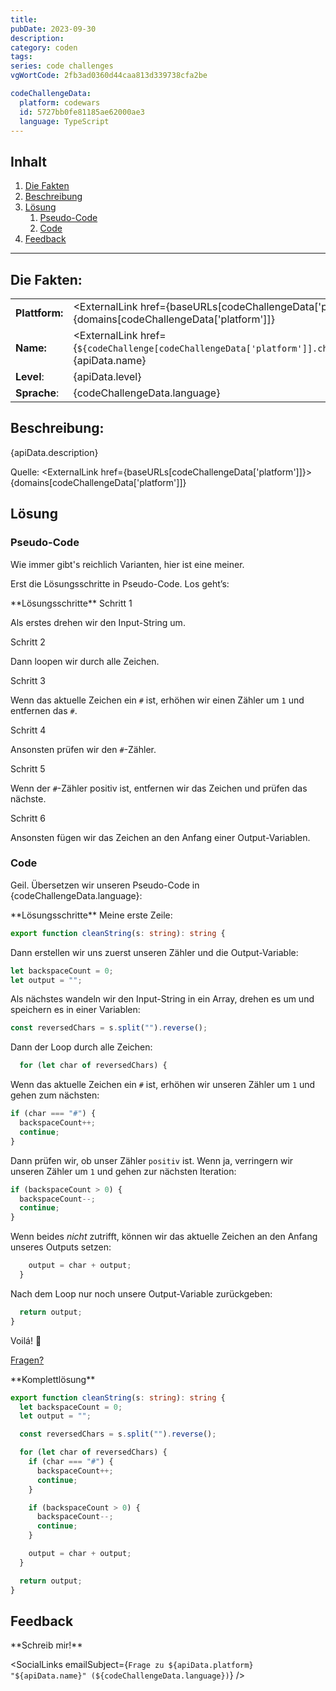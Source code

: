 ```yaml
---
title:
pubDate: 2023-09-30
description:
category: coden
tags:
series: code challenges
vgWortCode: 2fb3ad0360d44caa813d339738cfa2be

codeChallengeData:
  platform: codewars
  id: 5727bb0fe81185ae62000ae3
  language: TypeScript
---
```


## Inhalt

1. [Die Fakten](#)
1. [Beschreibung](#)
1. [Lösung](#)
   1. [Pseudo-Code](#)
   1. [Code](#)
1. [Feedback](#)

---

## Die Fakten:

|                |                                                                                                                                            |
| -------------- | ------------------------------------------------------------------------------------------------------------------------------------------ |
| **Plattform:** | <ExternalLink href={baseURLs[codeChallengeData['platform']]}>{domains[codeChallengeData['platform']]}</ExternalLink>                       |
| **Name:**      | <ExternalLink href={`${codeChallenge[codeChallengeData['platform']].challenge.url}/${codeChallengeData.id}`}>{apiData.name}</ExternalLink> |
| **Level**:     | {apiData.level}                                                                                                                            |
| **Sprache**:   | {codeChallengeData.language}                                                                                                               |

## Beschreibung:

<FetchedMarkdown>{apiData.description}</FetchedMarkdown>

Quelle: <ExternalLink href={baseURLs[codeChallengeData['platform']]}>{domains[codeChallengeData['platform']]}</ExternalLink>

## Lösung

### Pseudo-Code

Wie immer gibt's reichlich Varianten, hier ist eine meiner.

Erst die Lösungsschritte in Pseudo-Code. Los geht’s:

<Accordion>
**Lösungsschritte**

<Accordion>
Schritt 1

Als erstes drehen wir den Input-String um.

</Accordion>
<Accordion>
Schritt 2

Dann loopen wir durch alle Zeichen.

</Accordion>
<Accordion>
Schritt 3

Wenn das aktuelle Zeichen ein `#` ist, erhöhen wir einen Zähler um `1` und entfernen das `#`.

</Accordion>
<Accordion>
Schritt 4

Ansonsten prüfen wir den `#`-Zähler.

</Accordion>
<Accordion>
Schritt 5

Wenn der `#`-Zähler positiv ist, entfernen wir das Zeichen und prüfen das nächste.

</Accordion>
<Accordion>
Schritt 6

Ansonsten fügen wir das Zeichen an den Anfang einer Output-Variablen.

</Accordion>
</Accordion>

### Code

Geil. Übersetzen wir unseren Pseudo-Code in {codeChallengeData.language}:

<Accordion>
**Lösungsschritte**

<Accordion>
Meine erste Zeile:

```ts
export function cleanString(s: string): string {
```

</Accordion>
<Accordion>

Dann erstellen wir uns zuerst unseren Zähler und die Output-Variable:

```ts
let backspaceCount = 0;
let output = "";
```

</Accordion>
<Accordion>

Als nächstes wandeln wir den Input-String in ein Array, drehen es um und speichern es in einer Variablen:

```ts
const reversedChars = s.split("").reverse();
```

</Accordion>
<Accordion>

Dann der Loop durch alle Zeichen:

```ts
  for (let char of reversedChars) {
```

</Accordion>
<Accordion>

Wenn das aktuelle Zeichen ein `#` ist, erhöhen wir unseren Zähler um `1` und gehen zum nächsten:

```ts
if (char === "#") {
  backspaceCount++;
  continue;
}
```

</Accordion>
<Accordion>

Dann prüfen wir, ob unser Zähler `positiv` ist. Wenn ja, verringern wir unseren Zähler um `1` und gehen zur nächsten Iteration:

```ts
if (backspaceCount > 0) {
  backspaceCount--;
  continue;
}
```

</Accordion>
<Accordion>

Wenn beides _nicht_ zutrifft, können wir das aktuelle Zeichen an den Anfang unseres Outputs setzen:

```ts
    output = char + output;
  }
```

</Accordion>
<Accordion>

Nach dem Loop nur noch unsere Output-Variable zurückgeben:

```ts
  return output;
}
```

</Accordion>
<Accordion>

Voilá! 💪

[Fragen?](#feedback)

</Accordion>
</Accordion>

<Accordion>
**Komplettlösung**

```ts
export function cleanString(s: string): string {
  let backspaceCount = 0;
  let output = "";

  const reversedChars = s.split("").reverse();

  for (let char of reversedChars) {
    if (char === "#") {
      backspaceCount++;
      continue;
    }

    if (backspaceCount > 0) {
      backspaceCount--;
      continue;
    }

    output = char + output;
  }

  return output;
}
```

</Accordion>

## Feedback

<Accordion>
**Schreib mir!**

<SocialLinks
  emailSubject={`Frage zu ${apiData.platform} "${apiData.name}" (${codeChallengeData.language})`}
/>

</Accordion>
